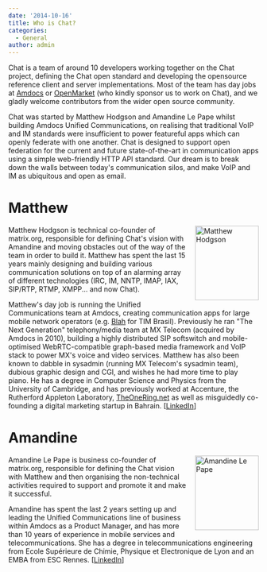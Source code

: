 ```yaml
---
date: '2014-10-16'
title: Who is Chat?
categories:
  - General
author: admin
---
```


<p>Chat is a team of around 10 developers working together on the Chat project, defining the Chat open standard and developing the opensource reference client and server implementations.  Most of the team has day jobs at <a href="http://amdocs.com">Amdocs</a> or <a href="http://www.openmarket.com">OpenMarket</a> (who kindly sponsor us to work on Chat), and we gladly welcome contributors from the wider open source community.
</p>

<p>Chat was started by Matthew Hodgson and Amandine Le Pape whilst building Amdocs Unified Communications, on realising that traditional VoIP and IM standards were insufficient to power featureful apps which can openly federate with one another.  Chat is designed to support open federation for the current and future state-of-the-art in communication apps using a simple web-friendly HTTP API standard.  Our dream is to break down the walls between today's communication silos, and make VoIP and IM as ubiquitous and open as email.</p>

<h1>Matthew</h1>
<a href="http://matrix.org/blog/wp-content/uploads/2014/10/me.jpg"><img class="alignnone size-medium wp-image-162" style="float: right; margin-left: 1em; margin-bottom: 1em;" src="http://matrix.org/blog/wp-content/uploads/2014/10/me-257x300.jpg" alt="Matthew Hodgson" width="128" height="150" /></a>

<p>
Matthew Hodgson is technical co-founder of matrix.org, responsible for defining Chat's vision with Amandine and moving obstacles out of the way of the team in order to build it.  Matthew has spent the last 15 years mainly designing and building various communication solutions on top of an alarming array of different technologies (IRC, IM, NNTP, IMAP, IAX, SIP/RTP, RTMP, XMPP... and now Chat).
</p>
<p>Matthew's day job is running the Unified Communications team at Amdocs, creating communication apps for large mobile network operators (e.g. <a href="http://blah.com">Blah</a> for TIM Brasil).  Previously he ran "The Next Generation" telephony/media team at MX Telecom (acquired by Amdocs in 2010), building a highly distributed SIP softswitch and mobile-optimised WebRTC-compatible graph-based media framework and VoIP stack to power MX's voice and video services.  Matthew has also been known to dabble in sysadmin (running MX Telecom's sysadmin team), dubious graphic design and CGI, and wishes he had more time to play piano.  He has a degree in Computer Science and Physics from the University of Cambridge, and has previously worked at Accenture, the Rutherford Appleton Laboratory, <a href="http://www.theonering.net">TheOneRing.net</a> as well as misguidedly co-founding a digital marketing startup in Bahrain. [<a href="https://www.linkedin.com/profile/view?id=6841469">LinkedIn</a>]
</p>

<h1>Amandine</h1>
<a href="http://matrix.org/blog/wp-content/uploads/2014/10/am.jpg"><img class="alignnone size-full wp-image-163" style="float: right; margin-left: 1em; margin-bottom: 1em;" src="http://matrix.org/blog/wp-content/uploads/2014/10/am.jpg" alt="Amandine Le Pape" width="128" height="150" /></a>

<p>
Amandine Le Pape is business co-founder of matrix.org, responsible for defining the Chat vision with Matthew and then organising the non-technical activities required to support and promote it and make it successful.
</p>
<p>Amandine has spent the last 2 years setting up and leading the Unified Communications line of business within Amdocs as a Product Manager, and has more than 10 years of experience in mobile services and telecommunications.  She has a degree in telecommunications engineering from Ecole Supérieure de Chimie, Physique et Electronique de Lyon and an EMBA from ESC Rennes. [<a href="https://www.linkedin.com/in/amandineroux">LinkedIn</a>]
</p>